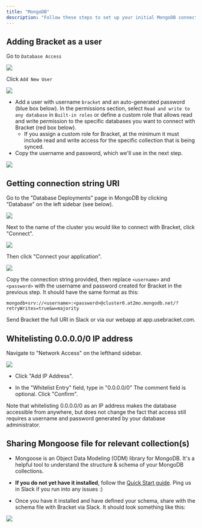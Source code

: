 ```yaml
---
title: "MongoDB"
description: "Follow these steps to set up your initial MongoDB connection with Bracket"
---
```


## Adding Bracket as a user

Go to `Database Access`

<Example>
  <img class="rounded-md h-32" src="/img/mongodb-1.png" />
</Example>

Click `Add New User`

<Example>
  <img class="rounded-md w-full" src="/img/mongodb-2.png" />
</Example>

- Add a user with username `bracket` and an auto-generated password (blue box below). In the permissions section, select `Read and write to any database` in `Built-in roles` or define a custom role that allows read and write permission to the specific databases you want to connect with Bracket (red box below).
  - If you assign a custom role for Bracket, at the minimum it must include read and write access for the specific collection that is being synced.
- Copy the username and password, which we'll use in the next step.

<Example>
  <img class="rounded-md w-full" src="/img/mongodb-3.png" />
</Example>

## Getting connection string URI

Go to the "Database Deployments" page in MongoDB by clicking "Database" on the left sidebar (see below).

<Example>
  <img class="rounded-md h-32" src="/img/mongodb-6.png" />
</Example>

Next to the name of the cluster you would like to connect with Bracket, click "Connect".

<Example>
  <img class="rounded-md w-full" src="/img/mongodb-7.png" />
</Example>

Then click "Connect your application".

<Example>
  <img class="rounded-md w-full" src="/img/mongodb-8.png" />
</Example>

Copy the connection string provided, then replace `<username>` and `<password>` with the username and password created for Bracket in the previous step. It should have the same format as this:

```shell MongoDB Connection URI
mongodb+srv://<username>:<password>@cluster0.at2mo.mongodb.net/?retryWrites=true&w=majority
```

Send Bracket the full URI in Slack or via our webapp at app.usebracket.com.

## Whitelisting 0.0.0.0/0 IP address

Navigate to "Network Access" on the lefthand sidebar.

<Example>
  <img class="rounded-md h-32" src="/img/mongodb-9.png" />
</Example>

- Click "Add IP Address".

- In the "Whitelist Entry" field, type in "0.0.0.0/0" The comment field is optional. Click "Confirm".

<Info>
  Note that whitelisting 0.0.0.0/0 as an IP address makes the database
  accessible from anywhere, but does not change the fact that access still
  requires a username and password generated by your database administrator.
</Info>

## Sharing Mongoose file for relevant collection(s)

- Mongoose is an Object Data Modeling (ODM) library for MongoDB. It's a helpful tool to understand the structure & schema of your MongoDB collections.

- **If you do not yet have it installed**, follow the [Quick Start guide](/quickstart). Ping us in Slack if you run into any issues :)

- Once you have it installed and have defined your schema, share with the schema file with Bracket via Slack. It should look something like this:

<Example>
  <img class="rounded-md w-full" src="/img/mongodb-10.png" />
</Example>

